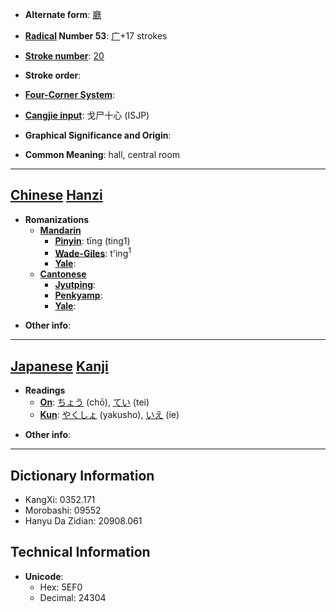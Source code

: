 * '''Alternate form''': [[廳]]

* '''[[Wiktionary:Chinese radical index| Radical]] Number 53''': [[Wiktionary:Chinese radical index 广|广]]+17 strokes

* '''[[Wiktionary:Chinese total strokes index|Stroke number]]''': [[Wiktionary:Chinese total strokes index 20|20]]

* '''Stroke order''': 

* '''[[Wiktionary:Chinese four corner index|Four-Corner System]]''': 

* '''[[Wiktionary:Chinese Cangjie index|Cangjie input]]''': 戈尸十心 (ISJP)

* '''Graphical Significance and Origin''': 

* '''Common Meaning''': hall, central room

----

== [[Chinese]] [[Hanzi]] ==

* '''Romanizations'''
** '''[[Mandarin]]'''
*** '''[[Pinyin]]''': tīng (ting1)
*** '''[[Wade-Giles]]''': t'ing<sup>1</sup>
*** '''[[Yale]]''': 
** '''[[Cantonese]]'''
*** '''[[Jyutping]]''':
*** '''[[Penkyamp]]''': 
*** '''[[Yale]]''': 

* '''Other info''': 

----

== [[Japanese]] [[Kanji]] ==

* '''Readings'''
** '''[[On]]''': [[ちょう]] (chō), [[てい]] (tei)
** '''[[Kun]]''': [[やくしょ]] (yakusho), [[いえ]] (ie)

* '''Other info''':  

----

== Dictionary Information ==

* KangXi: 0352.171
* Morobashi: 09552
* Hanyu Da Zidian: 20908.061

== Technical Information ==

* '''Unicode''':
** Hex: 5EF0
** Decimal: 24304